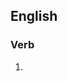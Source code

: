 ==English==

===Verb===
{{head|en|present participle}}

# {{present participle of|orchestrate|lang=en|nocat=1}}